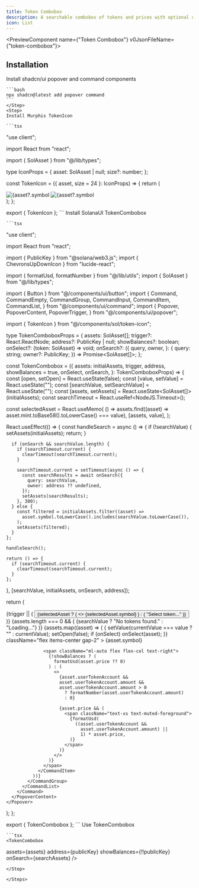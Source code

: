 ```yaml
---
title: Token Combobox
description: A searchable combobox of tokens and prices with optional user balances.
icon: List
---
```


<PreviewComponent name={"Token Combobox"} v0JsonFileName={"token-combobox"}>
  <TokenCombobox assets={[]} className="max-w-md" />
</PreviewComponent>

## Installation

<Steps>
    <Step>
    Install shadcn/ui popover and command components

    ```bash
    npx shadcn@latest add popover command
    ```
    </Step>
    <Step>
    Install Murphis TokenIcon

    ```tsx

"use client";

import React from "react";

import { SolAsset } from "@/lib/types";

type IconProps = {
asset: SolAsset | null;
size?: number;
};

const TokenIcon = ({ asset, size = 24 }: IconProps) => {
return (

<div
  className="relative shrink-0 rounded-full border border-border bg-background p-0"
  style={{
    width: size + 2,
    height: size + 2,
  }}
>
  <img
    src="/token-icons/placeholder.jpg"
    alt={asset?.symbol ?? asset?.mint.toBase58() ?? ""}
    width={size}
    height={size}
    className="absolute inset-0 rounded-full"
  />
  <img
    src={asset?.image ?? ""}
    alt={asset?.symbol ?? asset?.mint.toBase58() ?? ""}
    width={size}
    height={size}
    className="absolute inset-0 rounded-full"
    style={{
      width: size,
      height: size,
    }}
  />
</div>
); };

export { TokenIcon };
    ```
    </Step>
    <Step>
    Install SolanaUI TokenCombobox

    ```tsx

"use client";

import React from "react";

import { PublicKey } from "@solana/web3.js";
import { ChevronsUpDownIcon } from "lucide-react";

import { formatUsd, formatNumber } from "@/lib/utils";
import { SolAsset } from "@/lib/types";

import { Button } from "@/components/ui/button";
import {
  Command,
  CommandEmpty,
  CommandGroup,
  CommandInput,
  CommandItem,
  CommandList,
} from "@/components/ui/command";
import {
  Popover,
  PopoverContent,
  PopoverTrigger,
} from "@/components/ui/popover";

import { TokenIcon } from "@/components/sol/token-icon";

type TokenComboboxProps = {
assets: SolAsset[];
trigger?: React.ReactNode;
address?: PublicKey | null;
showBalances?: boolean;
onSelect?: (token: SolAsset) => void;
onSearch?: ({
query,
owner,
}: {
query: string;
owner?: PublicKey;
}) => Promise<SolAsset[]>;
};

const TokenCombobox = ({
assets: initialAssets,
trigger,
address,
showBalances = true,
onSelect,
onSearch,
}: TokenComboboxProps) => {
const [open, setOpen] = React.useState(false);
const [value, setValue] = React.useState("");
const [searchValue, setSearchValue] = React.useState("");
const [assets, setAssets] = React.useState<SolAsset[]>(initialAssets);
const searchTimeout = React.useRef<NodeJS.Timeout>();

const selectedAsset = React.useMemo(
() => assets.find((asset) => asset.mint.toBase58().toLowerCase() === value),
[assets, value],
);

React.useEffect(() => {
const handleSearch = async () => {
if (!searchValue) {
setAssets(initialAssets);
return;
}

      if (onSearch && searchValue.length) {
        if (searchTimeout.current) {
          clearTimeout(searchTimeout.current);
        }

        searchTimeout.current = setTimeout(async () => {
          const searchResults = await onSearch({
            query: searchValue,
            owner: address ?? undefined,
          });
          setAssets(searchResults);
        }, 300);
      } else {
        const filtered = initialAssets.filter((asset) =>
          asset.symbol.toLowerCase().includes(searchValue.toLowerCase()),
        );
        setAssets(filtered);
      }
    };

    handleSearch();

    return () => {
      if (searchTimeout.current) {
        clearTimeout(searchTimeout.current);
      }
    };

}, [searchValue, initialAssets, onSearch, address]);

return (

<Popover open={open} onOpenChange={setOpen}>
<PopoverTrigger asChild>
{trigger || (
<Button
            variant="outline"
            role="combobox"
            size="lg"
            aria-expanded={open}
            className="h-12 w-[300px] justify-start gap-2.5 px-3 font-medium"
          >
{selectedAsset ? (
<>
<TokenIcon asset={selectedAsset} />
{selectedAsset.symbol}
</>
) : (
"Select token..."
)}
<ChevronsUpDownIcon size={16} className="ml-auto opacity-50" />
</Button>
)}
</PopoverTrigger>
<PopoverContent className="w-[300px] p-0">
<Command shouldFilter={false}>
<CommandInput
            placeholder="Search tokens..."
            value={searchValue}
            onValueChange={setSearchValue}
          />
<CommandList>
{assets.length === 0 && (
<CommandEmpty>
{searchValue ? "No tokens found." : "Loading..."}
</CommandEmpty>
)}
<CommandGroup>
{assets.map((asset) => (
<CommandItem
key={asset.mint.toBase58()}
value={asset.mint.toBase58().toLowerCase()}
onSelect={(currentValue) => {
setValue(currentValue === value ? "" : currentValue);
setOpen(false);
if (onSelect) onSelect(asset);
}}
className="flex items-center gap-2" >
<TokenIcon asset={asset} />
{asset.symbol}

                  <span className="ml-auto flex flex-col text-right">
                    {!showBalances ? (
                      formatUsd(asset.price ?? 0)
                    ) : (
                      <>
                        {asset.userTokenAccount &&
                        asset.userTokenAccount.amount &&
                        asset.userTokenAccount.amount > 0
                          ? formatNumber(asset.userTokenAccount.amount)
                          : 0}

                        {asset.price && (
                          <span className="text-xs text-muted-foreground">
                            {formatUsd(
                              ((asset.userTokenAccount &&
                                asset.userTokenAccount.amount) ||
                                1) * asset.price,
                            )}
                          </span>
                        )}
                      </>
                    )}
                  </span>
                </CommandItem>
              ))}
            </CommandGroup>
          </CommandList>
        </Command>
      </PopoverContent>
    </Popover>

);
};

export { TokenCombobox };
    ```
    </Step>
    <Step>
    Use TokenCombobox

    ```tsx
    <TokenCombobox

assets={assets}
address={publicKey}
showBalances={!!publicKey}
onSearch={searchAssets}
/>
```
</Step>

</Steps>
